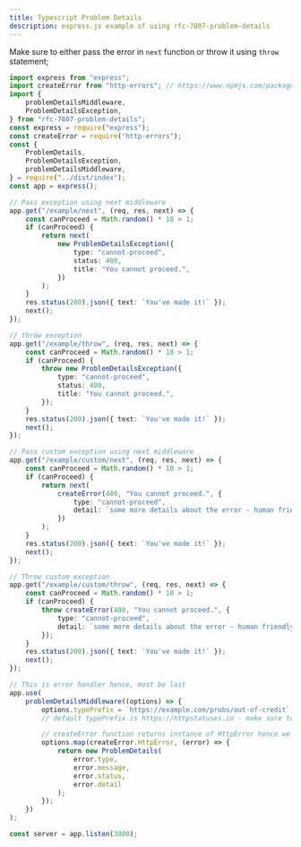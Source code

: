 ```yaml
---
title: Typescript Problem Details
description: express.js example of using rfc-7807-problem-details
---
```


Make sure to either pass the error in `next` function or throw it using `throw` statement;

```typescript
import express from "express";
import createError from "http-errors"; // https://www.npmjs.com/package/http-errors
import {
	problemDetailsMiddleware,
	ProblemDetailsException,
} from "rfc-7807-problem-details";
const express = require("express");
const createError = require("http-errors");
const {
	ProblemDetails,
	ProblemDetailsException,
	problemDetailsMiddleware,
} = require("../dist/index");
const app = express();

// Pass exception using next middleware
app.get("/example/next", (req, res, next) => {
	const canProceed = Math.random() * 10 > 1;
	if (canProceed) {
		return next(
			new ProblemDetailsException({
				type: "cannot-proceed",
				status: 400,
				title: "You cannot proceed.",
			})
		);
	}
	res.status(200).json({ text: `You've made it!` });
	next();
});

// throw exception
app.get("/example/throw", (req, res, next) => {
	const canProceed = Math.random() * 10 > 1;
	if (canProceed) {
		throw new ProblemDetailsException({
			type: "cannot-proceed",
			status: 400,
			title: "You cannot proceed.",
		});
	}
	res.status(200).json({ text: `You've made it!` });
	next();
});

// Pass custom exception using next middleware
app.get("/example/custom/next", (req, res, next) => {
	const canProceed = Math.random() * 10 > 1;
	if (canProceed) {
		return next(
			createError(400, "You cannot proceed.", {
				type: "cannot-proceed",
				detail: `some more details about the error - human friendly error`,
			})
		);
	}
	res.status(200).json({ text: `You've made it!` });
	next();
});

// Throw custom exception
app.get("/example/custom/throw", (req, res, next) => {
	const canProceed = Math.random() * 10 > 1;
	if (canProceed) {
		throw createError(400, "You cannot proceed.", {
			type: "cannot-proceed",
			detail: `some more details about the error - human friendly error`,
		});
	}
	res.status(200).json({ text: `You've made it!` });
	next();
});

// This is error handler hence, most be last
app.use(
	problemDetailsMiddleware((options) => {
		options.typePrefix = `https://example.com/probs/out-of-credit`;
		// default typePrefix is https://httpstatuses.io - make sure to use status code as type if you do not have dedicated errors page

		// createError function returns instance of HttpError hence we need to map it to problem details
		options.map(createError.HttpError, (error) => {
			return new ProblemDetails(
				error.type,
				error.message,
				error.status,
				error.detail
			);
		});
	})
);

const server = app.listen(3000);
```
